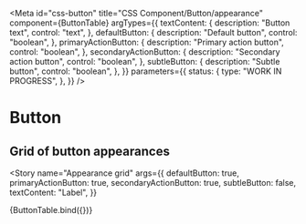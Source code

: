 <!-- @license CC0-1.0 -->


<Meta
  id="css-button"
  title="CSS Component/Button/appearance"
  component={ButtonTable}
  argTypes={{
    textContent: {
      description: "Button text",
      control: "text",
    },
    defaultButton: {
      description: "Default button",
      control: "boolean",
    },
    primaryActionButton: {
      description: "Primary action button",
      control: "boolean",
    },
    secondaryActionButton: {
      description: "Secondary action button",
      control: "boolean",
    },
    subtleButton: {
      description: "Subtle button",
      control: "boolean",
    },
  }}
  parameters={{
    status: {
      type: "WORK IN PROGRESS",
    },
  }}
/>

# Button

## Grid of button appearances

<Story
  name="Appearance grid"
  args={{
    defaultButton: true,
    primaryActionButton: true,
    secondaryActionButton: true,
    subtleButton: false,
    textContent: "Label",
  }}
>
  {ButtonTable.bind({})}
</Story>

<ArgsTable story="Appearance grid" />
